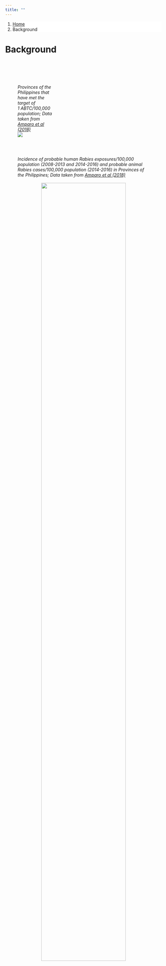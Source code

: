```yaml
---
title: ""
---
```


<ol class="breadcrumb" style="background-color:white;">
  <li class="breadcrumb-item"><a href="index.html">Home</a></li>
  <li class="breadcrumb-item active">Background</li>
</ol>

# Background {.tabset}

<br>



<br>

<!--Create a block for image and caption on left hand side of page-->
<div style="float: left; width: 40%">
<figure>
<!--Set image caption-->
<figcaption>
<!--Set as italic-->
<i>
Provinces of the Philippines that have met the target of  
1 ABTC/100,000 population; Data taken from <a href="https://journals.plos.org/plosone/article?id=10.1371/journal.pone.0199186" target="blank">Amparo et al (2018) </a>
</i>
</figcaption>
<!--Add image-->
<img src="img/target_map.jpg"/>
</figure>
</div>

<!--Create a block for text to appear on the right side of page, next to image-->
<div style="float: right; width: 60%">
</div>


<!--Create a block for image and caption that fills page-->
<div style="display: inline-block; ">
<br><br>
<figure>
<!--Set image caption-->
<figcaption>
<!--Set as italic-->
<i>
Incidence of probable human Rabies exposures/100,000 population (2008-2013 and 2014-2016) and probable animal Rabies cases/100,000 population (2014-2016) in Provinces of the Philippines; Data taken from <a href="https://journals.plos.org/plosone/article?id=10.1371/journal.pone.0199186" target="blank">Amparo et al (2018) </a>
</i>
</figcaption>  
<br>
<!--Arrange in center-->
<center>
<!--Add image-->
<img src="img/background_maps.jpg" style="width: 80%; float: center; padding: 0 0 0 0; vertical-align: middle;"/>
  </center>
</figure>
</div>
